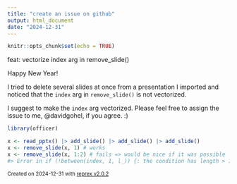 ```yaml
---
title: "create an issue on github"
output: html_document
date: "2024-12-31"
---
```


```r
knitr::opts_chunk$set(echo = TRUE)
```

feat: vectorize index arg in remove_slide()

Happy New Year!
  
  I tried to delete several slides at once from a presentation I imported and noticed that the `index` arg in `remove_slide()` is not vectorized.

I suggest to make the `index` arg vectorized. Please feel free to assign the issue to me, @davidgohel, if you agree. :)

``` r
library(officer) 

x <- read_pptx() |> add_slide() |> add_slide() |> add_slide()
x <- remove_slide(x, 1) # works
x <- remove_slide(x, 1:2) # fails => would be nice if it was possible
#> Error in if (!between(index, 1, l_)) {: the condition has length > 1
```
<sup>Created on 2024-12-31 with [reprex v2.0.2](https://reprex.tidyverse.org)</sup>

